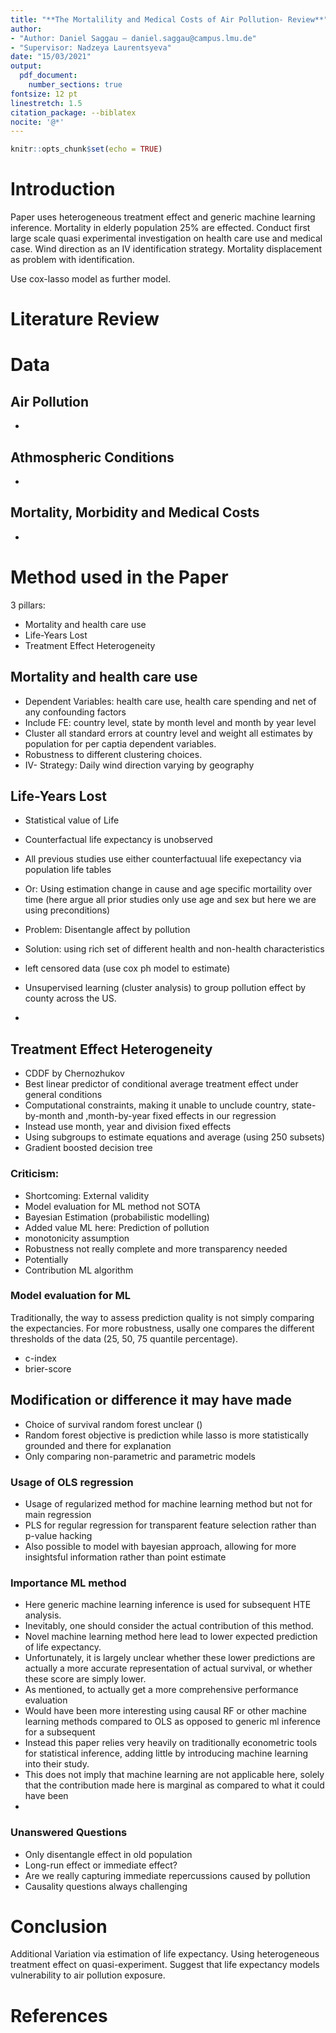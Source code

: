 ```yaml
---
title: "**The Mortalility and Medical Costs of Air Pollution- Review**"
author: 
- "Author: Daniel Saggau — daniel.saggau@campus.lmu.de"
- "Supervisor: Nadzeya Laurentsyeva"
date: "15/03/2021"
output: 
  pdf_document:
    number_sections: true
fontsize: 12 pt
linestretch: 1.5
citation_package: --biblatex
nocite: '@*'
---
```


```r
knitr::opts_chunk$set(echo = TRUE)
```

# Introduction 

Paper uses heterogeneous treatment effect and generic machine learning inference. 
Mortality in elderly population 25% are effected.
Conduct first large scale quasi experimental investigation on health care use and medical case. 
Wind direction as an IV identification strategy. 
Mortality displacement as problem with identification.

Use cox-lasso model as further model.

# Literature Review 

# Data 

## Air Pollution 

* 

## Athmospheric Conditions 

* 

## Mortality, Morbidity and Medical Costs 

* 

# Method used in the Paper 

3 pillars: 

- Mortality and health care use
- Life-Years Lost 
- Treatment Effect Heterogeneity

## Mortality and health care use

* Dependent Variables: health care use, health care spending and net of any confounding factors 
* Include FE: country level, state by month level and month by year level 
* Cluster all standard errors at country level and weight all estimates by population for per captia dependent variables. 
* Robustness to different clustering choices. 
* IV- Strategy: Daily wind direction varying by geography 

## Life-Years Lost 

* Statistical value of Life
* Counterfactual life expectancy is unobserved
* All previous studies use either counterfactuual life exepectancy via population life tables 
* Or: Using estimation change in cause and age specific mortaility over time (here argue all prior studies only use age and sex but here we are using preconditions)
* Problem: Disentangle affect by pollution 
* Solution: using rich set of different health and non-health characteristics 
* left censored data (use cox ph model to estimate)

* Unsupervised learning (cluster analysis) to group pollution effect by county across the US.
* 

## Treatment Effect Heterogeneity

* CDDF by Chernozhukov
* Best linear predictor of conditional average treatment effect under general conditions
* Computational constraints, making it unable to unclude country, state-by-month and ,month-by-year fixed effects in our regression 
* Instead use month, year and division fixed effects 
* Using subgroups to estimate equations and average (using 250 subsets)
* Gradient boosted decision tree

### Criticism: 

- Shortcoming: External validity 
- Model evaluation for ML method not SOTA
- Bayesian Estimation (probabilistic modelling)
- Added value ML here: Prediction of pollution
- monotonicity assumption 
- Robustness not really complete and more transparency needed 
- Potentially 
- Contribution ML algorithm 

### Model evaluation for ML 

Traditionally, the way to assess prediction quality  is not simply  comparing the expectancies.
For more robustness, usally one compares the different thresholds of the data (25, 50, 75 quantile percentage).

* c-index 
* brier-score 

## Modification or difference it may have made

* Choice of survival random forest unclear ()
* Random forest objective is prediction while lasso is more statistically grounded and there for explanation
* Only comparing non-parametric and parametric models 

### Usage of OLS regression 

* Usage of regularized method for machine learning method but not for main regression 
* PLS for regular regression for transparent feature selection rather than p-value hacking 
* Also possible to model with bayesian approach, allowing for more insightsful information rather than point estimate 

### Importance ML method 

* Here generic machine learning inference is used for subsequent HTE analysis. 
* Inevitably, one should consider the actual contribution of this method. 
* Novel machine learning method here lead to lower expected prediction of life expectancy. 
* Unfortunately, it is largely unclear whether these lower predictions are actually a more accurate representation of actual survival, or whether these score are simply lower. 
* As mentioned, to actually get a more comprehensive performance evaluation
* Would have been more interesting using causal RF or other machine learning methods compared to OLS as opposed to generic ml inference for a subsequent 
* Instead this paper relies very heavily on traditionally econometric tools for statistical inference, adding little by introducing machine learning into their study. 
* This does not imply that machine learning are not applicable here, solely that the contribution made here is marginal as compared to what it could have been
* 

### Unanswered Questions 

* Only disentangle effect in old population 
* Long-run effect or immediate effect? 
* Are we really capturing immediate repercussions caused by pollution
* Causality questions always challenging 

# Conclusion 

Additional Variation via estimation of life expectancy. 
Using heterogeneous treatment effect on quasi-experiment. 
Suggest that life expectancy models vulnerability to air pollution exposure. 

# References


